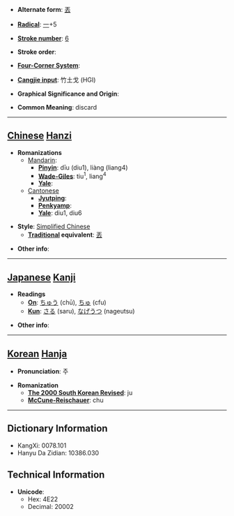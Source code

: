 * '''Alternate form''': [[丟]]

* '''[[Wiktionary:Chinese radical index| Radical]]''': [[Wiktionary:Chinese radical index 一|一]]+5

* '''[[Wiktionary:Chinese total strokes index|Stroke number]]''': [[Wiktionary:Chinese total strokes index 6|6]]

* '''Stroke order''': 

* '''[[Wiktionary:Chinese four corner index|Four-Corner System]]''': 

* '''[[Wiktionary:Chinese Cangjie index|Cangjie input]]''': 竹土戈 (HGI)

* '''Graphical Significance and Origin''': 

* '''Common Meaning''': discard

----

== [[Chinese]] [[Hanzi]] ==

* '''Romanizations'''
** [[Mandarin]]:
*** '''[[Pinyin]]''': dīu (diu1), liàng (liang4)
*** '''[[Wade-Giles]]''': tiu<sup>1</sup>, liang<sup>4</sup>
*** '''[[Yale]]''': 
**[[Cantonese]]
***'''[[Jyutping]]''':
***'''[[Penkyamp]]''': 
***'''[[Yale]]''': diu1, diu6

* '''Style''': [[Simplified Chinese]] 
** '''[[Traditional Chinese|Traditional]] equivalent''': [[丟]]

* '''Other info''': 

----

== [[Japanese]] [[Kanji]] ==

* '''Readings'''
** '''[[On]]''': [[ちゅう]] (chū), [[ちゅ]] (cfu)
** '''[[Kun]]''': [[さる]] (saru), [[なげうつ]] (nageutsu)

* '''Other info''':  

----

== [[Korean]] [[Hanja]] ==

* '''Pronunciation''': 주

* '''Romanization'''
** '''[[The 2000 South Korean Revised Romanization|The 2000 South Korean Revised]]''': ju
** '''[[McCune-Reischauer]]''': chu

----

== Dictionary Information ==

* KangXi: 0078.101
* Hanyu Da Zidian: 10386.030

== Technical Information ==

* '''Unicode''':
** Hex: 4E22
** Decimal: 20002
